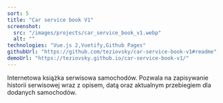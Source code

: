 ```yaml
---
sort: 5
title: "Car service book V1"
screenshot:
  src: "/images/projects/car_service_book_v1.webp"
  alt: ""
technologies: "Vue.js 2,Vuetify,Github Pages"
githubUrl: "https://github.com/teziovsky/car-service-book-v1#readme"
demoUrl: "https://teziovsky.github.io/car-service-book-v1/"
---
```


Internetowa książka serwisowa samochodów. Pozwala na zapisywanie historii serwisowej wraz z opisem, datą oraz aktualnym przebiegiem dla dodanych samochodów.
